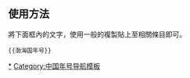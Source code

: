 {{Navbox
|bodyclass = hlist hlist-pipe
|name=渤海国年号
|title=[[中国年号列表|渤海年号]]
|group1=[[渤海国]]
|list1={{nowrap begin}}[[仁安 (渤海)|仁安]]{{to}}[[大興 (渤海)|大兴]]{{to}}[[寶曆 (渤海)|寶曆]]{{to}}[[大興 (渤海)|大兴]]{{to}}[[中興 (渤海)|中兴]]{{to}}[[正曆 (渤海)|正曆]]{{to}}[[永德 (渤海)|永德]]{{to}}[[朱雀 (渤海)|朱雀]]{{to}}[[太始 (渤海)|太始]]{{to}}[[建兴 (渤海)|建兴]]{{to}}[[咸和 (渤海)|咸和]]{{nowrap end}}

|group2=[[定安国]]
|list2={{nowrap begin}}[[元興 (定安國)|元興]]{{nowrap end}}

|below={{中国年号}}
}}
</center><noinclude>

==使用方法==
將下面框內的文字，使用一般的複製貼上至相關條目即可。
<pre>{{渤海国年号}}</pre>

[[Category:渤海国年号|*]]
[[Category:中国年号导航模板]]
</noinclude>